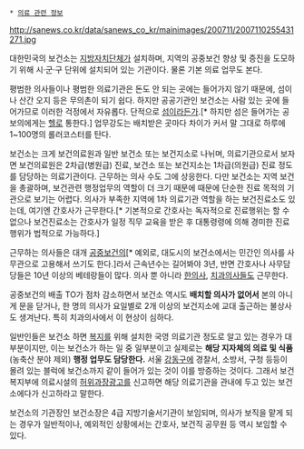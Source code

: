  * [[의료 관련 정보]]

http://sanews.co.kr/data/sanews_co_kr/mainimages/200711/2007110255431271.jpg

대한민국의 보건소는 [[지방자치단체]]가 설치하며, 지역의 공중보건 향상 및 증진을 도모하기 위해 시·군·구 단위에 설치되어 있는 기관이다. 물론 기본 의료 업무도 본다. 

평범한 의사들이나 평범한 의료기관은 돈도 안 되는 곳에는 들어가지 않기 때문에, 섬이나 산간 오지 등은 무의촌이 되기 쉽다. 하지만 공공기관인 보건소는 사람 있는 곳에 들어가므로 이러한 걱정에서 자유롭다. 단적으로 [[섬]]이라든가.[* 하지만 섬은 들어가는 공보의에게는 [[헬]]로 통한다.] 업무강도는 배치받은 곳마다 차이가 커서 말 그대로 하루에 1~100명의 롤러코스터를 탄다.

보건소는 크게 보건의료원과 일반 보건소 또는 보건지소로 나뉘며, 의료기관으로서 보자면 보건의료원은 2차급(병원급) 진료, 보건소 또는 보건지소는 1차급(의원급) 진료 정도를 담당하는 의료기관이다. 근무하는 의사 수도 그에 상응한다. 다만 보건소는 지역 보건을 총괄하며, 보건관련 행정업무의 역할이 더 크기 때문에 때문에 단순한 진료 목적의 기관으로 보기는 어렵다. 의사가 부족한 지역에 1차 의료기관 역할을 하는 보건진료소도 있는데, 여기엔 간호사가 근무한다.[* 기본적으로 간호사는 독자적으로 진료행위는 할 수 없으나 보건진료소는 간호사가 일정 직무 교육을 받은 후 대통령령에 의해 경미한 진료행위가 법적으로 가능하다.]

근무하는 의사들은 대개 [[공중보건의]][* 예외로, 대도시의 보건소에서는 민간인 의사를 사무관으로 고용해서 쓰기도 한다.]라서 근속년수는 길어봐야 3년, 반면 간호사나 사무담당들은 10년 이상의 베테랑들이 많다. 의사 뿐 아니라 [[한의사]], [[치과의사]]들도 근무한다.

공중보건의 배출 TO가 점차 감소하면서 보건소 역시도 '''배치할 의사가 없어서''' 본의 아니게 문을 닫거나, 한 명의 의사가 요일별로 2개 이상의 보건지소에 교대 출근하는 불상사도 생겨난다. 특히 치과의사에서 이 현상이 심하다.

일반인들은 보건소 하면 [[복지]]를 위해 설치한 국영 의료기관 정도로 알고 있는 경우가 대부분이지만, 이는 보건소가 하는 일 중 일부분이고 실제로는 '''해당 지자체의 의료 및 식품'''(농축산 분야 제외) '''행정 업무도 담당한다.''' 서울 [[강동구]]에 경찰서, 소방서, 구청 등등이 몰려 있는 블럭에 보건소까지 같이 들어가 있는 것이 이를 방증하는 것이다. 그래서 보건복지부에 의료시설의 [[허위과장광고]]를 신고하면 해당 의료기관을 관내에 두고 있는 보건소에다가 신고하라고 말한다.

보건소의 기관장인 보건소장은 4급 지방기술서기관이 보임되며, 의사가 보직을 맡게 되는 경우가 일반적이나, 예외적인 상황에서는 간호사, 보건직 공무원 등 역시 보임할 수 있다.
